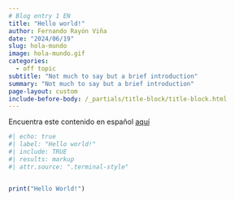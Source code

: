```yaml
---
# Blog entry 1 EN
title: "Hello world!"
author: Fernando Rayón Viña
date: "2024/06/19"
slug: hola-mundo
image: hola-mundo.gif
categories:
  - off topic
subtitle: "Not much to say but a brief introduction"
summary: "Not much to say but a brief introduction"
page-layout: custom
include-before-body: /_partials/title-block/title-block.html
---
```


Encuentra este contenido en español [aquí](/blog/2024-06-19-Hola_mundo/index_es.qmd)

```r
#| echo: true
#| label: "Hello world!"
#| include: TRUE
#| results: markup
#| attr.source: ".terminal-style"


print("Hello World!")
```

